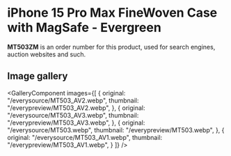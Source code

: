 
# iPhone 15 Pro Max FineWoven Case with MagSafe - Evergreen

<Callout type='info' emoji='👉🏻'>**MT503ZM** is an order number for this product, used for search engines, auction websites and such.</Callout>

## Image gallery

<GalleryComponent
    images={[
      {
        original: "/everysource/MT503_AV2.webp",
        thumbnail: "/everypreview/MT503_AV2.webp",
      },
      {
        original: "/everysource/MT503_AV3.webp",
        thumbnail: "/everypreview/MT503_AV3.webp",
      },
      {
        original: "/everysource/MT503.webp",
        thumbnail: "/everypreview/MT503.webp",
      },
      {
        original: "/everysource/MT503_AV1.webp",
        thumbnail: "/everypreview/MT503_AV1.webp",
      }
    ]}
  />
